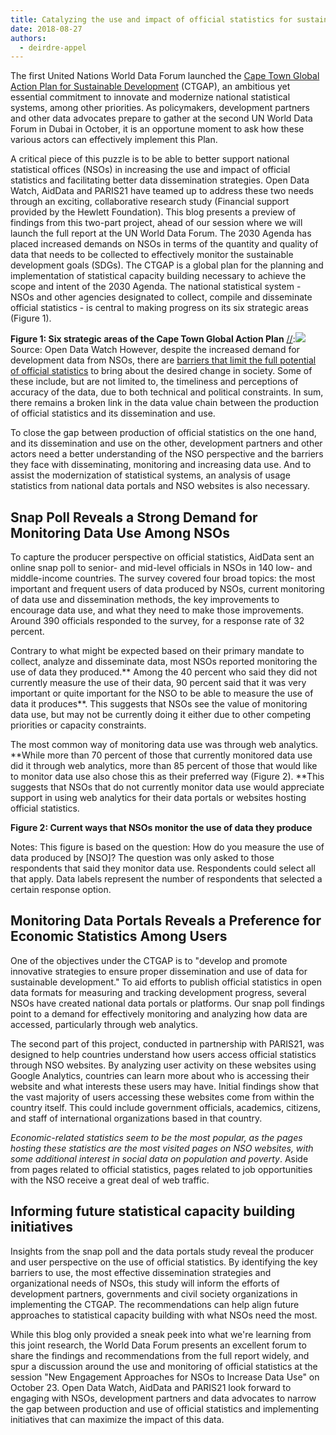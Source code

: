 ---
title: Catalyzing the use and impact of official statistics for sustainable development
date: 2018-08-27
authors:
  - deirdre-appel
---

The first United Nations World Data Forum launched the [Cape Town Global Action Plan for Sustainable Development](//undataforum.org/WorldDataForum/launch-of-the-cape-town-global-action-plan-for-sustainable-development-data/) (CTGAP), an ambitious yet essential commitment to innovate and modernize national statistical systems, among other priorities. As policymakers, development partners and other data advocates prepare to gather at the second UN World Data Forum in Dubai in October, it is an opportune moment to ask how these various actors can effectively implement this Plan.

A critical piece of this puzzle is to be able to better support national statistical offices (NSOs) in increasing the use and impact of official statistics and facilitating better data dissemination strategies. Open Data Watch, AidData and PARIS21 have teamed up to address these two needs through an exciting, collaborative research study (Financial support provided by the Hewlett Foundation). This blog presents a preview of findings from this two-part project, ahead of our session where we will launch the full report at the UN World Data Forum.
The 2030 Agenda has placed increased demands on NSOs in terms of the quantity and quality of data that needs to be collected to effectively monitor the sustainable development goals (SDGs). The CTGAP is a global plan for the planning and implementation of statistical capacity building necessary to achieve the scope and intent of the 2030 Agenda. The national statistical system - NSOs and other agencies designated to collect, compile and disseminate official statistics - is central to making progress on its six strategic areas (Figure 1).

**Figure 1: Six strategic areas of the Cape Town Global Action Plan**
[//]:<img src="//undataforum.org/WorldDataForum/wp-content/uploads/2018/08/CapacityDevData.jpg" />
Source: Open Data Watch
However, despite the increased demand for development data from NSOs, there are [barriers that limit the full potential of official statistics](https://www.aiddata.org/publications/avoiding-data-graveyards-insights-from-data-producers-users-in-three-countries) to bring about the desired change in society. Some of these include, but are not limited to, the timeliness and perceptions of accuracy of the data, due to both technical and political constraints. In sum, there remains a broken link in the data value chain between the production of official statistics and its dissemination and use.

To close the gap between production of official statistics on the one hand, and its dissemination and use on the other, development partners and other actors need a better understanding of the NSO perspective and the barriers they face with disseminating, monitoring and increasing data use. And to assist the modernization of statistical systems, an analysis of usage statistics from national data portals and NSO websites is also necessary.

## Snap Poll Reveals a Strong Demand for Monitoring Data Use Among NSOs

To capture the producer perspective on official statistics, AidData sent an online snap poll to senior- and mid-level officials in NSOs in 140 low- and middle-income countries. The survey covered four broad topics: the most important and frequent users of data produced by NSOs, current monitoring of data use and dissemination methods, the key improvements to encourage data use, and what they need to make those improvements. Around 390 officials responded to the survey, for a response rate of 32 percent.

Contrary to what might be expected based on their primary mandate to collect, analyze and disseminate data, most NSOs reported monitoring the use of data they produced.** Among the 40 percent who said they did not currently measure the use of their data, 90 percent said that it was very important or quite important for the NSO to be able to measure the use of data it produces**. This suggests that NSOs see the value of monitoring data use, but may not be currently doing it either due to other competing priorities or capacity constraints.

The most common way of monitoring data use was through web analytics. **While more than 70 percent of those that currently monitored data use did it through web analytics, more than 85 percent of those that would like to monitor data use also chose this as their preferred way (Figure 2). **This suggests that NSOs that do not currently monitor data use would appreciate support in using web analytics for their data portals or websites hosting official statistics.

**Figure 2: Current ways that NSOs monitor the use of data they produce**

[//]: <img src="//undataforum.org/WorldDataForum/wp-content/uploads/2018/08/NSO_dataUsage.jpg" />

Notes: This figure is based on the question: How do you measure the use of data produced by [NSO]? The question was only asked to those respondents that said they monitor data use. Respondents could select all that apply. Data labels represent the number of respondents that selected a certain response option.

## Monitoring Data Portals Reveals a Preference for Economic Statistics Among Users

One of the objectives under the CTGAP is to "develop and promote innovative strategies to ensure proper dissemination and use of data for sustainable development." To aid efforts to publish official statistics in open data formats for measuring and tracking development progress, several NSOs have created national data portals or platforms. Our snap poll findings point to a demand for effectively monitoring and analyzing how data are accessed, particularly through web analytics.

The second part of this project, conducted in partnership with PARIS21, was designed to help countries understand how users access official statistics through NSO websites. By analyzing user activity on these websites using Google Analytics, countries can learn more about who is accessing their website and what interests these users may have. Initial findings show that the vast majority of users accessing these websites come from within the country itself. This could include government officials, academics, citizens, and staff of international organizations based in that country.

*Economic-related statistics seem to be the most popular, as the pages hosting these statistics are the most visited pages on NSO websites, with some additional interest in social data on population and poverty*. Aside from pages related to official statistics, pages related to job opportunities with the NSO receive a great deal of web traffic.

## Informing future statistical capacity building initiatives

Insights from the snap poll and the data portals study reveal the producer and user perspective on the use of official statistics. By identifying the key barriers to use, the most effective dissemination strategies and organizational needs of NSOs, this study will inform the efforts of development partners, governments and civil society organizations in implementing the CTGAP. The recommendations can help align future approaches to statistical capacity building with what NSOs need the most.

While this blog only provided a sneak peek into what we're learning from this joint research, the World Data Forum presents an excellent forum to share the findings and recommendations from the full report widely, and spur a discussion around the use and monitoring of official statistics at the session "New Engagement Approaches for NSOs to Increase Data Use" on October 23. Open Data Watch, AidData and PARIS21 look forward to engaging with NSOs, development partners and data advocates to narrow the gap between production and use of official statistics and implementing initiatives that can maximize the impact of this data.
